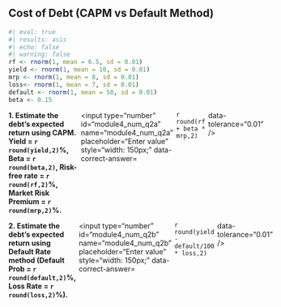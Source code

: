 ## Cost of Debt (CAPM vs Default Method)

```r
#| eval: true
#| results: asis
#| echo: false
#| warning: false
rf <- rnorm(1, mean = 6.5, sd = 0.01)
yield <- rnorm(1, mean = 10, sd = 0.01)
mrp <- rnorm(1, mean = 8, sd = 0.01)
loss<- rnorm(1, mean = 7, sd = 0.01)
default <- rnorm(1, mean = 50, sd = 0.01)
beta <- 0.15
```

::: {.question-block}

<form onsubmit="event.preventDefault(); checkNumericAnswer('module4_num_q2a')" style="display: flex; flex-direction: row; gap: 6px;">
  <label for="module4_num_q2a"><strong>1. Estimate the debt's expected return using CAPM. Yield = `r round(yield,2)`%, Beta = `r round(beta,2)`, Risk-free rate = `r round(rf,2)`%, Market Risk Premium = `r round(mrp,2)`%.</strong></label>
  <input type="number" id="module4_num_q2a" name="module4_num_q2a" placeholder="Enter value" style="width: 150px;"
         data-correct-answer=`r round(rf + beta * mrp,2)` data-tolerance="0.01" />
</form>

<div id="feedback-module4_num_q2a" class="feedback" data-status="" style="display:none;">
✅ Expected Return (CAPM) = r_f + β × MRP = **`r round(rf + beta * mrp,2)`**%.
</div>

:::

::: {.question-block}

<form onsubmit="event.preventDefault(); checkNumericAnswer('module4_num_q2b')" style="display: flex; flex-direction: row; gap: 6px;">
  <label for="module4_num_q2b"><strong>2. Estimate the debt's expected return using Default Rate method (Default Prob = `r round(default,2)`%, Loss Rate = `r round(loss,2)`%).</strong></label>
  <input type="number" id="module4_num_q2b" name="module4_num_q2b" placeholder="Enter value" style="width: 150px;"
         data-correct-answer=`r round(yield - default/100 * loss,2)` data-tolerance="0.01" />
</form>

<div id="feedback-module4_num_q2b" class="feedback" data-status="" style="display:none;">
✅ Expected Return (Default Method) = Yield - Default × Loss = **`r round(yield - default/100 * loss,2)`**%.
</div>

:::
